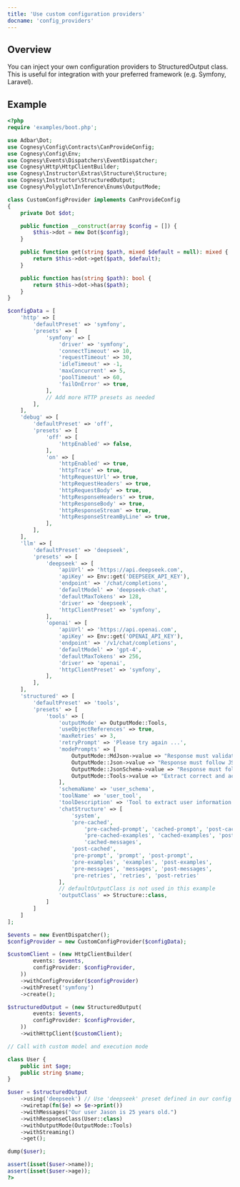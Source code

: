 ```yaml
---
title: 'Use custom configuration providers'
docname: 'config_providers'
---
```


## Overview

You can inject your own configuration providers to StructuredOutput class.
This is useful for integration with your preferred framework (e.g. Symfony,
Laravel).

## Example

```php
<?php
require 'examples/boot.php';

use Adbar\Dot;
use Cognesy\Config\Contracts\CanProvideConfig;
use Cognesy\Config\Env;
use Cognesy\Events\Dispatchers\EventDispatcher;
use Cognesy\Http\HttpClientBuilder;
use Cognesy\Instructor\Extras\Structure\Structure;
use Cognesy\Instructor\StructuredOutput;
use Cognesy\Polyglot\Inference\Enums\OutputMode;

class CustomConfigProvider implements CanProvideConfig
{
    private Dot $dot;

    public function __construct(array $config = []) {
        $this->dot = new Dot($config);
    }

    public function get(string $path, mixed $default = null): mixed {
        return $this->dot->get($path, $default);
    }

    public function has(string $path): bool {
        return $this->dot->has($path);
    }
}

$configData = [
    'http' => [
        'defaultPreset' => 'symfony',
        'presets' => [
            'symfony' => [
                'driver' => 'symfony',
                'connectTimeout' => 10,
                'requestTimeout' => 30,
                'idleTimeout' => -1,
                'maxConcurrent' => 5,
                'poolTimeout' => 60,
                'failOnError' => true,
            ],
            // Add more HTTP presets as needed
        ],
    ],
    'debug' => [
        'defaultPreset' => 'off',
        'presets' => [
            'off' => [
                'httpEnabled' => false,
            ],
            'on' => [
                'httpEnabled' => true,
                'httpTrace' => true,
                'httpRequestUrl' => true,
                'httpRequestHeaders' => true,
                'httpRequestBody' => true,
                'httpResponseHeaders' => true,
                'httpResponseBody' => true,
                'httpResponseStream' => true,
                'httpResponseStreamByLine' => true,
            ],
        ],
    ],
    'llm' => [
        'defaultPreset' => 'deepseek',
        'presets' => [
            'deepseek' => [
                'apiUrl' => 'https://api.deepseek.com',
                'apiKey' => Env::get('DEEPSEEK_API_KEY'),
                'endpoint' => '/chat/completions',
                'defaultModel' => 'deepseek-chat',
                'defaultMaxTokens' => 128,
                'driver' => 'deepseek',
                'httpClientPreset' => 'symfony',
            ],
            'openai' => [
                'apiUrl' => 'https://api.openai.com',
                'apiKey' => Env::get('OPENAI_API_KEY'),
                'endpoint' => '/v1/chat/completions',
                'defaultModel' => 'gpt-4',
                'defaultMaxTokens' => 256,
                'driver' => 'openai',
                'httpClientPreset' => 'symfony',
            ],
        ],
    ],
    'structured' => [
        'defaultPreset' => 'tools',
        'presets' => [
            'tools' => [
                'outputMode' => OutputMode::Tools,
                'useObjectReferences' => true,
                'maxRetries' => 3,
                'retryPrompt' => 'Please try again ...',
                'modePrompts' => [
                    OutputMode::MdJson->value => "Response must validate against this JSON Schema:\n<|json_schema|>\n. Respond correctly with strict JSON object within a ```json {} ``` codeblock.\n",
                    OutputMode::Json->value => "Response must follow JSON Schema:\n<|json_schema|>\n. Respond correctly with strict JSON object.\n",
                    OutputMode::JsonSchema->value => "Response must follow provided JSON Schema. Respond correctly with strict JSON object.\n",
                    OutputMode::Tools->value => "Extract correct and accurate data from the input using provided tools.\n",
                ],
                'schemaName' => 'user_schema',
                'toolName' => 'user_tool',
                'toolDescription' => 'Tool to extract user information ...',
                'chatStructure' => [
                    'system',
                    'pre-cached',
                        'pre-cached-prompt', 'cached-prompt', 'post-cached-prompt',
                        'pre-cached-examples', 'cached-examples', 'post-cached-examples',
                        'cached-messages',
                    'post-cached',
                    'pre-prompt', 'prompt', 'post-prompt',
                    'pre-examples', 'examples', 'post-examples',
                    'pre-messages', 'messages', 'post-messages',
                    'pre-retries', 'retries', 'post-retries'
                ],
                // defaultOutputClass is not used in this example
                'outputClass' => Structure::class,
            ]
        ]
    ]
];

$events = new EventDispatcher();
$configProvider = new CustomConfigProvider($configData);

$customClient = (new HttpClientBuilder(
        events: $events,
        configProvider: $configProvider,
    ))
    ->withConfigProvider($configProvider)
    ->withPreset('symfony')
    ->create();

$structuredOutput = (new StructuredOutput(
        events: $events,
        configProvider: $configProvider,
    ))
    ->withHttpClient($customClient);

// Call with custom model and execution mode

class User {
    public int $age;
    public string $name;
}

$user = $structuredOutput
    ->using('deepseek') // Use 'deepseek' preset defined in our config provider
    ->wiretap(fn($e) => $e->print())
    ->withMessages("Our user Jason is 25 years old.")
    ->withResponseClass(User::class)
    ->withOutputMode(OutputMode::Tools)
    ->withStreaming()
    ->get();

dump($user);

assert(isset($user->name));
assert(isset($user->age));
?>
```
